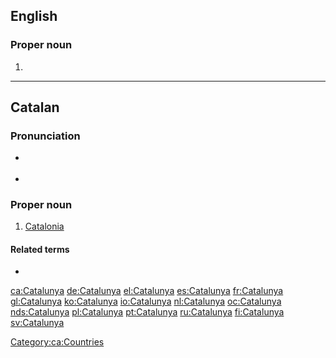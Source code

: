 ==English==

===Proper noun===
{{en-proper noun}}

# {{alternative form of|Catalonia|lang=en}}

----

==Catalan==

===Pronunciation===
* {{a|Standard}} {{IPA|/kətəˈɫuɲə/|lang=ca}}
* {{a|Western}} {{IPA|/kataˈɫuɲa/|lang=ca}}

===Proper noun===
{{ca-proper noun|f}}

# [[Catalonia]]

====Related terms====
* {{l|ca|català}}

[[Category:ca:Countries]]

[[ca:Catalunya]]
[[de:Catalunya]]
[[el:Catalunya]]
[[es:Catalunya]]
[[fr:Catalunya]]
[[gl:Catalunya]]
[[ko:Catalunya]]
[[io:Catalunya]]
[[nl:Catalunya]]
[[oc:Catalunya]]
[[nds:Catalunya]]
[[pl:Catalunya]]
[[pt:Catalunya]]
[[ru:Catalunya]]
[[fi:Catalunya]]
[[sv:Catalunya]]